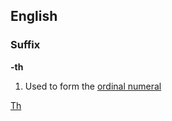 ==English==
===Suffix===
'''-th'''

#Used to form the [[ordinal numeral]]
[[Category:English suffixes|Th]]